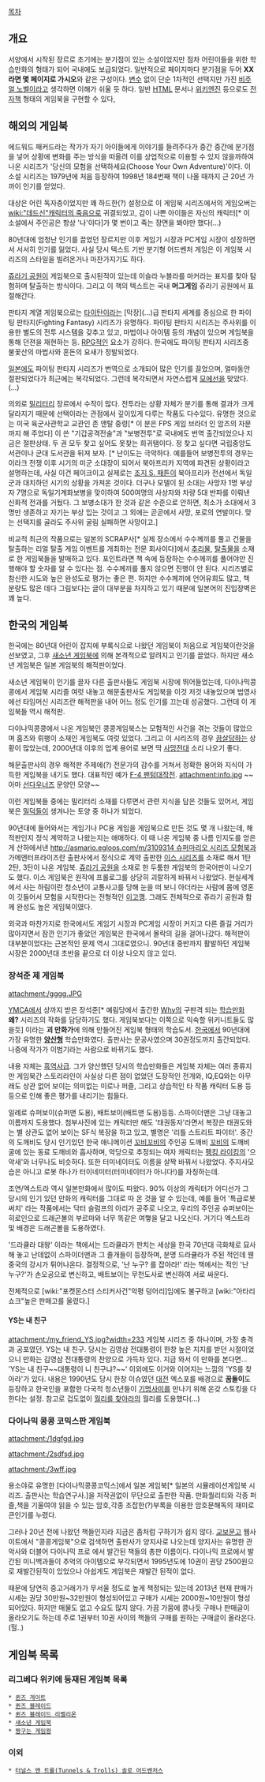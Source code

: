[[목차]]

== 개요 ==
서양에서 시작된 장르로 초기에는 분기점이 있는 소설이었지만 점차 어린이들을 위한 학습만화의 형태가 되어 국내에도 보급되었다. 일반적으로 페이지마다 분기점을 두어 '''XX라면 몇 페이지로 가시오'''와 같은 구성이다. [[변수]] 없이 단순 1차적인 선택지만 가진 [[비주얼 노벨]]이라고 생각하면 이해가 쉬울 듯 하다. 일반 [[HTML]] 문서나 [[위키엔진]] 등으로도 [[전자책]] 형태의 게임북을 구현할 수 있다,

== 해외의 게임북 ==
에드워드 패커드라는 작가가 자기 아이들에게 이야기를 들려주다가 중간 중간에 분기점을 넣어 상황에 변화를 주는 방식을 떠올려 이를 상업적으로 이용할 수 있지 않을까하여 나온 시리즈가 '당신의 모험을 선택하세요(Choose Your Own Adventure)'이다. 이 소설 시리즈는 1979년에 처음 등장하여 1998년 184번째 책이 나올 때까지 근 20년 가까이 인기를 얻었다.

대상은 어린 독자층이었지만 꽤 하드한(?) 설정으로 이 게임북 시리즈에서의 게임오버는 [[wiki:"데드신"캐릭터의 죽음]]으로 귀결되었고, 감이 나쁜 아이들은 자신의 캐릭터[* 이 소설에서 주인공은 항상 '나'이다]가 몇 번이고 죽는 장면을 봐야만 했다(...)

80년대에 엄청난 인기를 끌었던 장르지만 이후 게임기 시장과 PC게임 시장이 성장하면서 서서히 인기를 잃었다. 사실 당시 텍스트 기반 분기형 어드벤처 게임은 이 게임북 시리즈의 스타일을 빌려온거나 마찬가지기도 하다. 

[[쥬라기 공원]]이 게임북으로 출시된적이 있는데 이슬라 누블라를 마커라는 표지를 찾아 탐험하며 탈출하는 방식이다. 그리고 이 책의 텍스트는 국내 '''머그게임''' 쥬라기 공원에서 표절해간다.

판타지 계열 게임북으로는 [[타이탄]]이라는 [막장](…)급 판타지 세계를 중심으로 한 파이팅 판타지(Fighting Fantasy) 시리즈가 유명하다. 파이팅 판타지 시리즈는 주사위를 이용한 별도의 전투 시스템을 갖추고 있고, 마법이나 아이템 등의 개념이 있으며 게임북을 통해 던젼을 재현하는 등. [[RPG]]적인 요소가 강하다. 한국에도 파이팅 판타지 시리즈중 불꽃산의 마법사와 혼돈의 요새가  정발되었다. 

[[일본]]에도 파이팅 판타지 시리즈가 번역으로 소개되어 많은 인기를 끌었으며, 얼마동안 절판되었다가 최근에는 복각되었다. 그런데 복각되면서 자연스럽게 [[모에선]]을 맞았다.(…)

의외로 [[밀리터리]] 장르에서 수작이 많다. 전투라는 상황 자체가 분기를 통해 결과가 크게 달라지기 때문에 선택이라는 관점에서 깊이있게 다루는 작품도 다수있다. 유명한 것으로는 미국 육군사관학교 교관인 존 앤탈 중령[* 이 분은 FPS 게임 브라더 인 암즈의 자문까지 해 주었다] 이 쓴 "기갑공격전술"과 "보병전투"로 국내에도 번역 출간되었으나 지금은 절판상태. 두 권 모두 찾고 싶어도 못찾는 희귀탬이다. 정 찾고 싶다면 국립중앙도서관이나 군대 도서관을 뒤져 보자. [* 난이도는 극악하다. 예를들어 보병전투의 경우는 이라크 전쟁 이후 시기의 미군 소대장이 되어서 북아프리카 지역에 파견된 상황이라고 설명하는데, 사실 이건 페이크이고 실제로는 [[조지 S. 패튼]]이 북아프리카 전선에서 독일군과 대치하던 시기의 상황을 가져온 것이다. 더구나 모델이 된 소대는 사망자 1명 부상자 7명으로 독일기계화보병을 맞이하여 500여명의 사상자와 차량 5대 반파를 이뤄낸 신화적 전과를 거뒀다. 그 보병소대가 한 것과 같은 수준으로 안하면, 최소가 소대에서 3명만 생존하고 자기는 부상 입는 것이고 그 외에는 곧곧에서 사망, 포로의 연발이다. 맞는 선택지를 골라도 주사위 굴림 실패하면 사망이고.] 

비교적 최근의 작품으로는 일본의 SCRAP사[* 실제 장소에서 수수께끼를 풀고 건물을 탈출하는 리얼 탈출 게임 이벤트를 개최하는 전문 회사이다]에서 [[추리물]], [[탈출]]물을 소재로 한 게임북들을 발매하고 있다. 포인트라면 책 속에 등장하는 수수께끼를 풀어야만 진행해야 할 숫자를 알 수 있다는 점. 수수께끼를 풀지 않으면 진행이 안 된다. 시리즈별로 참신한 시도와 높은 완성도로 평가는 좋은 편. 하지만 수수께끼에 언어유희도 많고, 책 분량도 많은 데다 그림보다는 글이 대부분을 차지하고 있기 때문에 일본어의 진입장벽은 꽤 높다.
== 한국의 게임북 ==
한국에는 80년대 어린이 잡지에 부록식으로 나왔던 게임북이 처음으로 게임북이란것을 선보였고, 그후 [[새소년 게임북]]에 의해 본격적으로 알려지고 인기를 끌었다. 하지만 새소년 게임북은 일본 게임북의 해적판이었다. 

새소년 게임북이 인기를 끌자 다른 출판사들도 게임북 시장에 뛰어들었는데, 다이나믹콩콩에서 게임북 시리즐 여럿 내놓고 해문출판사도 게임북을 이것 저것 내놓았으며 법영사에선 타임머신 시리즈란 해적판을 내어 어느 정도 인기를 끄는데 성공했다.  그런데 이 게임북들 역시 해적판. 

다이나믹콩콩에서 나온 게임북인 콩콩게임북스는 모험적인 사건을 겪는 것들이 많았으며 홈즈와 뤼팽이 소재인 게임북도 여럿 있었다. 그리고 이 시리즈의 경우 [[끔살]]당하는 상황이 많았는데, 2000년대 이후의 업계 용어로 보면 딱 [[사망전대]] 소리 나오기 좋다.   

해문출판사의 경우 해적판 주제에(?) 전문가의 감수를 거쳐서 정확한 용어와 지식이 가득한 게임북을 내기도 했다. 대표적인 예가 [[F-4 팬텀대작전]].
attachment:info.jpg ~~아마 [[선다우너즈]] 문양인 모양~~

이런 게임북들 중에는 밀리터리 소재를 다루면서 관련 지식을 담은 것들도 있어서, 게임북은 [[밀덕]]들이 생겨나는 토양 중 하나가 되었다.    

90년대에 들어와서는 게임기나 PC용 게임을 게임북으로 만든 것도 몇 개 나왔는데, 해적판인지 정식 계약하고 나왔는지는 애매하다. 이 때 나온 게임북 중 나름 인지도를 얻은 게 산하에서낸 [[http://asmario.egloos.com/m/3109314 슈퍼마리오 시리즈 모험북]]과 가메엔터프라이즈란 출판사에서 정식으로 계약 출판한 [[이스 시리즈]]를 소재로 해서 1탄 2탄, 3탄이 나온 게임북. [[쥬라기 공원]]을 소재로 한 두툼한 게임북의 한국어판이 나오기도 했다.  이스 게임북은 원작에 프롤로그를 상당히 괴랄하게 바꿔서 나왔었다. 현실세계에서 사는 하림이란 청소년이 교통사고를 당해 눈을 떠 보니 아더라는 사람에 몸에 영혼이 깃들어서 모험을 시작한다는 전형적인 [[이고깽]]. 그래도 전체적으로 쥬라기 공원과 함께 완성도 높은 게임북이였다.

외국과 마찬가지로 한국에서도 게임기 시장과 PC게임 시장이 커지고 다른 즐길 거리가 많아지면서 잠깐 인기가 좋았던 게임북은 한국에서 몰락의 길을 걸어나갔다. 해적판이 대부분이었다는 근본적인 문제 역시 그대로였으니. 90년대 중반까지 활발하던 게임북 시장은 2000년대 초반을 끝으로 더 이상 나오지 않고 있다.  

=== 장석준 제 게임북 ===
attachment:/gggg.JPG

[[YMCA]]에서 상까지 받은 장석준[* 예림당에서 출간한 [[Why]]의 구판격 되는 [[학습만화]] '''왜?''' 시리즈의 작화를 담당하기도 했다. 게임북보다는 이쪽으로 익숙할 위키니트들도 많을듯] 이라는 '''괴 만화가'''에 의해 만들어진 게임북 형태의 학습도서. [[한국]]에서 90년대에 가장 유명한 '''[[양산형]]''' 학습만화였다. 출판사는 문공사였으며 30권정도까지 출간되었다. 나중에 작가가 이범기라는 사람으로 바뀌기도 했다.

내용 자체는 [[흑역사]]급. 그가 양산했던 당시의 학습만화들은 게임북 자체는 여러 종류지만 게임북간 스토리라인이 사실상 다른 점이 없었던 도장적인 전개와, IQ,EQ와는 아무래도 상관 없어 보이는 의미없는 미로나 퍼즐, 그리고 상습적인 타 작품 캐릭터 도용 등등으로 인해 좋은 평가를 내리기는 힘들다.

일례로 슈퍼보이(슈퍼맨 도용), 배트보이(배트맨 도용)등등. 스파이더맨은 그냥 대놓고 이름까지 도용했다. 첨부사진에 있는 캐릭터만 해도 '태권동자'라면서 복장은 태권도와는 별 상관도 없어 보이는 SF식 복장을 하고 있고, 별명은 '리틀 스트리트 파이터'.  중간의 도깨비도 당시 인기있던 한국 애니메이션 [[꼬비꼬비]]의 주인공 도깨비 [[꼬비]]의 도깨비 굴에 있는 동료 도깨비와 흡사하며, 악당으로 추정되는 여자 캐릭터는 [[펭킹 라이킹]]의 '으악새'와 너무나도 비슷하다.  
또한 터미네이터도 이름을 살짝 바꿔서 나왔었다. 주지사모습은 아니고 로봇 하나가 터이네미터(터미네이터가 아니다!)를 자칭하는데.

조연/엑스트라 역시 일본만화에서 많이도 따왔다. 90% 이상의 캐릭터가 어디선가 그 당시의 인기 있던 만화의 캐릭터를 그대로 따 온 것을 알 수 있는데, 예를 들어 '특급로봇 써치' 라는 작품에서는 닥터 슬럼프의 아리가 공주로 나오고, 우리의 주인공 슈퍼보이는 히로인으로 드래곤볼의 부르마와 너무 똑같은 여햏을 달고 나오신다. 거기다 엑스트라 및 배경은 드래곤볼을 도용하였다. 

'드라큘라 대왕' 이라는 책에서는 드라큘라가 판치는 세상을 한국 70년대 극화체로 묘사해 놓고 난데없이 스파이더맨과 그 졸개들이 등장하며, 분명 드라큘라가 주된 적인데 웬 중국의 강시가 튀어나온다. 결정적으로, '난 누구? 를 잡아라!' 라는 책에서는 적인 '난 누구?'가 손오공으로 변신하고, 배트보이는 무천도사로 변신하여 서로 싸운다.

전체적으로 [wiki:"포켓몬스터 스티커사건"악평 덩어리]임에도 불구하고 [wiki:"아타리 쇼크"높은 판매고를 올렸다.]

==== YS는 내 친구 ====

attachment:/my_friend_YS.jpg?width=233
게임북 시리즈 중 하나이며, 가장 충격과 공포였던. YS는 내 친구. 당시는 김영삼 전대통령이 한창 높은 지지를 받던 시절이었으니 만화는 김영삼 전대통령의 찬양으로 가득차 있다. 지금 와서 이 만화를 본다면... 'YS는 내 친구~~대통령이 니 친구냐?~~' 이외에도 이거와 이어지는 느낌의 'YS를 찾아라'가 있다. 내용은 1990년도 당시 한창 이슈였던 [[대전]] 엑스포를 배경으로 '''꿈돌이'''도 등장하고 한국인을 포함한 다국적 청소년들이 [[김영삼|기명사미]]를 만나기 위해 온갖 스토킹을 다한다는 설정. 참고로 겁도없이 [[월리를 찾아라]]의 월리를 도용했다(...)

=== 다이나믹 콩콩 코믹스판 게임북 ===

attachment:/1dgfgd.jpg

attachment:/2sdfsd.jpg

attachment:/3wff.jpg

용소야로 유명한 [다이나믹콩콩코믹스]에서 일본 게임북[* 일본의 시뮬레이션게임북 시리즈. 출판사는 학습연구사.]을 저작권없이 무단으로 출판한 작품. 만화퀄리티와 각종 퍼즐,책을 기울여야 읽을 수 있는 암호,각종 조잡한(?)부록을 이용한 암호문해독의 재미로 큰인기를 누렸다.

그러나 20년 전에 나왔던 책들인지라 지금은 좀처럼 구하기가 쉽지 않다. [[교보문고]] 웹사이트에서 "콩콩게임북"으로 검색하면 출판사가 양지사로 나오는데 양지사는 유명한 관악사와 더블어 다이나믹 프로 에서 발간된 책들의 총판 이름이다. 다이나믹 프로에서 발간된 미니백과들이 추억의 아이템으로 부각되면서 1995년도에 10권이 권당 2500원으로 재발간된적이 있었으나 아쉽게도 게임북은 재발간 된적이 없다.

때문에 당연히 중고거래가가 무서울 정도로 높게 책정되는 있는데 2013년 현재 판매가 시세는 권당 30만원~32만원이 형성되어있고 구매가 시세는 2000원~10만원이 형성 되어있다. 하지만 매물도 없고 수요도 많지 않다. 가끔 가뭄에 콩나듯 구매나 판매글이 올라오기도 하는데 주로 1권부터 10권 사이의 책들의 구매를 원하는 구매글이 올라온다.(헐..)

== 게임북 목록 ==
=== 리그베다 위키에 등재된 게임북 목록 ===
 * [[퀸즈 게이트]]
 * [[퀸즈 블레이드]]
 * [[퀸즈 블레이드 리벨리온]]
 * [[새소년 게임북]]
 * [[짱구는 게임왕]]
=== 이외 ===
 * [http://en.wikipedia.org/wiki/Tunnels_%26_Trolls#Solo_adventures 터널스 앤 트롤(Tunnels & Trolls) 솔로 어드벤처스]
